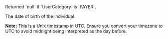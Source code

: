 <ResponseField name="Birthday" type="timestamp" >    
Returned `null` if `UserCategory` is `PAYER`.  

The date of birth of the individual.  

**Note:** This is a Unix timestamp in UTC. Ensure you convert your timezone to UTC to avoid midnight being interpreted as the day before.
</ResponseField>